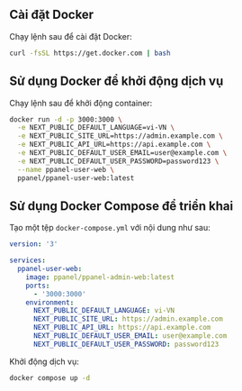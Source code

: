 ## Cài đặt Docker

Chạy lệnh sau để cài đặt Docker:

```bash
curl -fsSL https://get.docker.com | bash
```

## Sử dụng Docker để khởi động dịch vụ

Chạy lệnh sau để khởi động container:

```bash
docker run -d -p 3000:3000 \
  -e NEXT_PUBLIC_DEFAULT_LANGUAGE=vi-VN \
  -e NEXT_PUBLIC_SITE_URL=https://admin.example.com \
  -e NEXT_PUBLIC_API_URL=https://api.example.com \
  -e NEXT_PUBLIC_DEFAULT_USER_EMAIL=user@example.com \
  -e NEXT_PUBLIC_DEFAULT_USER_PASSWORD=password123 \
  --name ppanel-user-web \
  ppanel/ppanel-user-web:latest
```

## Sử dụng Docker Compose để triển khai

Tạo một tệp `docker-compose.yml` với nội dung như sau:

```yaml
version: '3'

services:
  ppanel-user-web:
    image: ppanel/ppanel-admin-web:latest
    ports:
      - '3000:3000'
    environment:
      NEXT_PUBLIC_DEFAULT_LANGUAGE: vi-VN
      NEXT_PUBLIC_SITE_URL: https://admin.example.com
      NEXT_PUBLIC_API_URL: https://api.example.com
      NEXT_PUBLIC_DEFAULT_USER_EMAIL: user@example.com
      NEXT_PUBLIC_DEFAULT_USER_PASSWORD: password123
```

Khởi động dịch vụ:

```bash
docker compose up -d
```



<Giscus />
